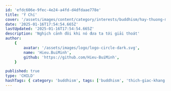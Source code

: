 ```yaml
---
id: 'efdc606e-9fec-4e24-a4fd-d4dfdaae778e'
title: 'Ý Chí'
cover: '/assets/images/content/category/interests/buddhism/hay-thuong-minh-di-cover.png'
date: '2025-01-16T17:54:54.665Z'
lastUpdated: '2025-01-16T17:54:54.665Z'
description: 'Nghịch cảnh đôi khi nó đưa ta tới giải thoát'
author:
    {
        avatar: '/assets/images/logo/logo-circle-dark.svg',
        name: 'Hieu.BuiMinh',
        github: 'https://github.com/Hieu-BuiMinh',
    }

published: true
type: 'CHILD'
hashTags: { category: 'buddhism', tags: ['buddhism', 'thich-giac-khang'] }
---
```


<Audio src="https://res.cloudinary.com/hieu-buiminh/video/upload/v1739693596/y-chi_zgqknz.mp3" />

<Image
	className="h-[350px] max-w-[350px] m-auto"
	src="/assets/images/content/category/interests/buddhism/thich-giac-khang.png"
	alt="Hòa thượng Thích Giác Khang"
/>

Tôi 40 mấy năm trời bây giờ mới được vậy đó. Chứ không phải là tôi giỏi đâu. Tôi nói thiệt, tôi ngu hơn quý vị đó, nhưng mà quý vị hổng có bền bằng tôi đâu. Tôi nói thật, tôi nhờ cái bền. Hồi tôi mới đi học ở lớp học 60, tôi hạng 58 nha. Quý vị chắc hổng đến nỗi tệ vậy, nhưng mà bị một câu chửi của thầy Trung mà tôi khổ tâm, tôi bền bỉ luôn. Thành ra cái nghịch cảnh, nhiều khi nó đưa mình tới giải thoát.

Thôi em học hổng được, em nghỉ đi. Văn chương phú lục chẳng hay, trở về đồng ruộng học cày cho xong. Câu đó đau đớn tôi, là nhức nhối, tôi làm mấy ngày trời hổng ăn hổng ngủ. Rồi Đức Phật nói: "Con hãy gõ mãi cửa mở, con cứ làm con rùa đi, làm đừng có học con thỏ". Gối rơm, theo phận gối rơm. Nhưng mà nếu con bền rồi, con sẽ vượt hết tất cả. Con người có ý chí, làm cái gì cũng được hết. Chế tâm nhất xứ vô sự bất thành. Tập trung cái tâm mình kỷ, mạnh, lâu, sâu, mình có thể thay trời đổi đất, có thể dời non lấp biển, có thể thăng thiên độn khổ, làm cái gì cũng được. Có thiên nhãn, thiên nhĩ, tha tâm, thần túc, túc mạng. Thì đó, con người ý chí rất mạnh. Thành ra, người xưa nói: "Người không chí, như thuyền không lái, như ngựa không cương, trôi dạt lông bông không ra thế nào cả.".

Thì tôi với chí rất mạnh. Tôi nghĩ vậy rồi tôi cố gắng bền. Thành ra hồi xưa là 30 ngày (ăn) mặn. Khi tôi biết rồi, là tôi 30 ngày chay. Tôi không có ăn chay kỳ như mấy ông bà. Rồi tôi ăn chay Ngọ, tôi xuất gia luôn. Mấy ông bà biết á, xuất gia tôi rất là khó. Cha hổng cho, mẹ hổng cho, anh em không ai cho hết. Gia đình là theo Khổng giáo, hổng phải Thiên Chúa, hổng phải gì mà Khổng giáo, kêu là đạo thờ Cha mẹ. Đó là người Tàu họ rất ghét cái vấn đề đi xin ăn, đó là một cái tồi tàn, một cái xấu hổ cho gia đình, nhất là gia đình giàu có. Gia đình tôi thì hổng giàu lắm mà cũng hổng nghèo, trung lưu, gia đình ngoài chợ mà.

Thì vấn đề sinh ăn là một vấn đề xấu hổ. Chính hồi đó vua Tịnh Phạn cũng thấy là xấu hổ. Ra cản Đức Phật Thích Ca không cho đi xin ăn. Con nên nhớ rằng, con là dòng dõi vua chúa. Cha đây là vua, chẳng những nuôi con mà nuôi cả mấy ngàn tỳ kheo trong bao nhiêu năm cũng được. Con đi xin ăn vậy rồi xấu hổ cho dòng họ Thích. Thấy đâu rồi ông thí chủ tôi cũng vậy à, cuối cùng nói hổng lại tôi. Tôi xin ổng, tôi lạy ổng, tôi đi tu, ổng không cho. Rồi tôi xin riết rồi ổng mới nói chuyện hổng lại. Ổng là muốn cho có con nối dõi. Tôi nói: "Ba muốn dõi là có bốn mấy năm chục đứa cháu rồi đó. Ba muốn đứa nào thì muốn. Nói dõi là một đứa thôi, vì anh em đông mà."

Rồi cuối cùng ổng nói: "Đi đâu thì đi, nhưng mà đi rồi hổng có về nữa." Tôi nói thì tôi đi luôn á. Chết trong đạo. Thì nhờ cái câu đó mà tôi không bao giờ có dám có ý nghĩ mà ra đời. Quyết định là đi rồi hổng có về nữa. Nhưng mà theo cái đạo nào nghe hông? Mà cái đạo bình bát nối gót là tao không đồng ý. Còn nếu có đi theo đạo nối gót ôm bát (là đạo khất sĩ đó), ôm cái bình bát, xin ăn xấu hổ cho gia đình tao thì đừng có về Bạc Liêu mà về đó mà ôm bát là tao cặp đâu, tao đánh đó, nói vậy nếu là thì mình cũng ngán á, ổng mà nếu mình bị đánh dọc đường, mà ông sư mà ông già đánh, thì mình thấy cũng khó ha. Thì thôi đi xuất gia hổng dám về nữa.

Tới năm Mậu Thân, hai bên đánh nhau kịch liệt lắm. Ổng làm như ổng thấm, thấm cái khổ đau cuộc đời. Ổng mới vô tịnh xá, nghe quý sư giảng. Rồi quý sư mới kể lại cái vụ mà vua Tịnh Phạn ra cản Đức Phật không cho đi bát. Thì Đức Phật mỉm cười, nói tâu với bệ hạ: "Bệ hạ nói rất phải. Bệ hạ là dòng dõi của vua chúa, bệ hạ giữ cho uy tín, cái truyền thống của bệ hạ thì rất đúng. Tôi bây giờ không phải là vua chúa nữa, mà tôi là con của ba đời chư Phật." Mà đại vương nên nhớ, ba đời chư Phật đều đi xin ăn. Bát cơm xin ngàn nhà, thân chơi ngàn dặm xa. Muốn cùng đường sinh tử thì phải xin ăn tháng ngày qua. Bệ hạ hãy sám hối cái lời nói của bệ hạ.

Vua Tịnh Phạn hiểu liền, quỳ xuống lạy con lạy Phật. Bây giờ không phải là thái tử nữa mà là Phật.
